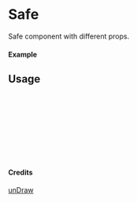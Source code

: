 
<Meta of={Safe} title="unDraw/Safe" />

# Safe

Safe component with different props.

#### Example

<Canvas of={Safe.Primary} />

## Usage

```ts
import { Safe } from "yadl-ui";

const Example = () => {
  return (
      <Safe />
  );
};

export default Example;
```

#### Credits
[unDraw](https://undraw.co/illustrations)
